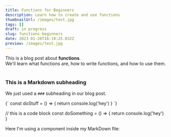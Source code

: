 ```yaml
---
title: Functions for Beginners
description: Learn how to create and use functions
thumbnailUrl: /images/test.jpg
tags: []
draft: in progress
slug: functions-beginners
date: 2023-01-26T16:19:25.032Z
preview: /images/test.jpg
---
```


<div>
  This is a blog post about <strong>functions</strong>. <br />
  We'll learn what functions are, how to write functions, and how to use them.
</div>

<br />

### This is a Markdown subheading

We just used a `###` subheading in our blog post.

<SyntaxHighlighter language="javascript">
  {`
    const doStuff = () => {
      return console.log('hey')
    }
  `}
</SyntaxHighlighter>

// this is a code block const doSomething = () => \{ return console.log('hey') \}

<div>Here I'm using a component inside my MarkDown file: </div>
